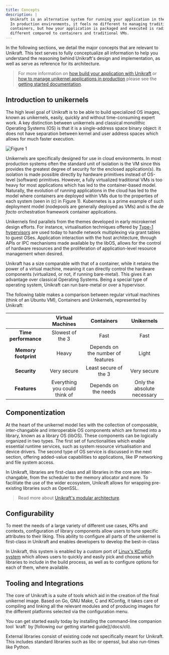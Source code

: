 ```yaml
---
title: Concepts
description: |
  Unikraft is an alternative system for running your application in the cloud.
  In production environments, it feels no different to managing traditional 
  containers, but how your application is packaged and executed is radically 
  different compared to containers and traditional VMs.
---
```


In the following sections, we detail the major concepts that are relevant to
Unikraft.  This text serves to fully conceptualize all information to help you
understand the reasoning behind Unikraft's design and implementation, as well as
serve as reference for its architecture.

> For more information on [how build your application with
> Unikraft](/docs/cli/building) or [how to manage unikernel applications in
> production](/docs/cli/running) please see the [getting started
> documentation](/docs/getting-started).

## Introduction to unikernels

The high level goal of Unikraft is to be able to build specialized OS images,
known as unikernels, easily, quickly and without time-consuming expert work.  A
key distinction between unikernels and classical monolithic Operating Systems
(OS) is that it is a single-address space binary object: it does not have
separation between kernel and user address spaces which allows for much faster
execution.

<Image
  border
  ratio={16/6}
  src="/diagrams/vm-container-unikernel.svg"
  title="Figure 1"
  description="High-level comparison of the software components of traditional
  VMs (a), containers (b), containers in VMs (c) with unikernels (d)."
/>

Unikernels are specifically designed for use in cloud environments.  In most
production systems often the standard unit of isolation is the VM since this
provides the greatest degree of security for the enclosed application(s).  Its
isolation is made possible directly by hardware primitives instead of OS-level
(software) primitives.  However, a fully virtualized traditional VMs is too
heavy for most applications which has led to the container-based model.
Naturally, the evolution of running applications in the cloud has led to the
model where containers are deployed within VMs due to the properties of each
system (seen in (c) in Figure 1).  Kubernetes is a prime example of such
deployment model (nodepools are generally deployed as VMs) and is the _de facto_
orchestration framework container applications.

Unikernels find parallels from the themes developed in early microkernel design
efforts.  For instance, virtualisation techniques offered by [Type-1
hypervisors](/docs/concepts/virtualization) are used today to handle network
multiplexing via grant tables to guest OSes.  Application interaction with the
host architecture, through APIs or IPC mechanisms made available by the libOS,
allows for the control of hardware resources and the proliferation of
application-level resource management when desired.

Unikraft has a size comparable with that of a container, while it retains the
power of a virtual machine, meaning it can directly control the hardware
components (virtualized, or not, if running bare-metal). This gives it an
advantage over classical Operating Systems. Being a special type of operating
system, Unikraft can run bare-metal or over a hypervisor.

The following table makes a comparison between regular virtual machines (think
of an Ubuntu VM), Containers and Unikernels, represented by Unikraft:

|                      | Virtual Machines              | Containers                        | Unikernels                  |
| :------------------: | :---------------------------: | :-------------------------------: | :-------------------------: |
| **Time performance** | Slowest of the 3              | Fast                              | Fast                        |
| **Memory footprint** | Heavy                         | Depends on the number of features | Light                       |
| **Security**         | Very secure                   | Least secure of the 3             | Very secure                 |
| **Features**         | Everything you could think of | Depends on the needs              | Only the absolute necessary |


## Componentization

At the heart of the unikernel model lies with the collection of composable,
inter-changable and interoperable OS components which are formed into a library,
known as a library OS (libOS).  These components can be logically organized in
two types.  The first set of functionalities which enable essential runtime
services, such as system resource virtualisation and device drivers.  The second
type of OS service is discussed in the next section, offering added-value
capabilities to applications, like IP networking and file system access.

In Unikraft, libraries are first-class and all libraries in the core are
inter-changable, from the scheduler to the memory allocator and more.  To
facilitate the use of the wider ecosystem, Unikraft allows for wrapping
pre-existing libraries such as OpenSSL.

> Read more about [Unikraft's modular
> architecture](/docs/concepts/architecture).


## Configurability

To meet the needs of a large variety of different use cases, KPIs and contexts,
configuration of library components allow users to tune specific attributes to
their liking.  This ability to configure all parts of the unikernel is
first-class in Unikraft and enables developers to develop the best-in-class 

In Unikraft, this system is enabled by a custom port of [Linux's KConfig
system](#) which allows users to quickly and easily pick and choose which
libraries to include in the build process, as well as to configure options for
each of them, where available.


## Tooling and Integrations

The core of Unikraft is a suite of tools which aid in the creation of the final
unikernel image.  Based on Go, GNU Make, C and KConfig, it takes care of
compiling and linking all the relevant modules and of producing images for the
different platforms selected via the configuration menu.

<Info>
You can get started easily today by installing the command-line companion tool
`kraft` by [following our getting started guide](/docs/cli).
</Info>

External libraries consist of existing code not specifically meant for Unikraft.
This includes standard libraries such as libc or openssl, but also run-times
like Python.
